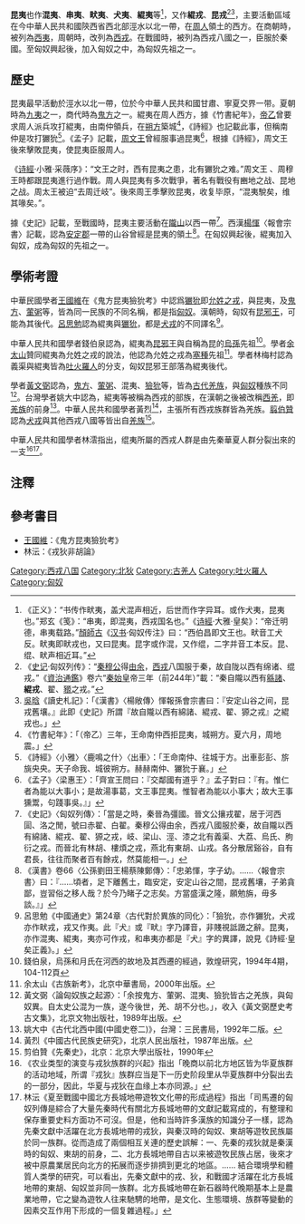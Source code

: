 '''昆夷'''也作'''混夷'''、'''串夷'''、'''畎夷'''、'''犬夷'''、'''緄夷'''等<ref>《正义》：“书传作畎夷，盖犬混声相近，后世而作字异耳。或作犬夷，昆夷也。”郑玄《笺》：“串夷，即混夷，西戎国名也。”《[[诗經|诗經]]·大雅·皇矣》：“帝迁明德，串夷载路。”[[顏師古|顏師古]]《[[汉书|汉书]]·匈奴传注》曰：“西伯昌即文王也。畎音工犬反。畎夷即畎戎也，又曰昆夷。昆字或作混，又作绲，二字并音工本反。昆、绲、畎声相近耳。”</ref>，又作'''緄戎'''、'''昆戎'''<ref>《[[史记|史记]]·匈奴列传》：“[[秦穆公|秦穆公]]得[[由余|由余]]，[[西戎|西戎]]八国服于秦，故自陇以西有绵诸、绲戎。”《[[資治通鑑|資治通鑑]]》卷六“[[秦始皇|秦始皇]]帝三年（前244年）”載：“秦自隴以西有[[緜諸|緜諸]]、'''緄戎'''、翟、[[豲戎|豲]]之戎。”</ref><ref>[[吳晗|吳晗]]《讀史札記》：「《漢書》〈楊敞傳〉惲報孫會宗書曰：『安定山谷之间，昆戎舊壤。』此即《史記》所謂『故自隴以西有綿諸、緄戎、翟、獂之戎』之緄戎也。」</ref>，主要活動區域在今中華人民共和國陝西省西北部涇水以北一帶，在[[周人|周人]]領土的西方。在商朝時，被列為[[西夷|西夷]]，周朝時，改列為[[西戎|西戎]]。在戰國時，被列為西戎八國之一，臣服於秦國。至匈奴興起後，加入匈奴之中，為匈奴先祖之一。

==歷史==
昆夷最早活動於涇水以北一帶，位於今中華人民共和國甘肅、寧夏交界一带。夏朝時為[[九夷|九夷]]之一，商代時為[[鬼方|鬼方]]之一。緄夷在周人西方，據《竹書紀年》，[[帝乙|帝乙]]曾要求周人派兵攻打緄夷，由南仲領兵，在[[朔方|朔方]]築城<ref>《竹書紀年》：「（帝乙）三年，王命南仲西拒昆夷，城朔方。夏六月，周地震。」</ref>，《詩經》也記載此事，但稱南仲是攻打玁狁<ref>《詩經》〈小雅〉〈鹿鳴之什〉〈出車〉：「王命南仲、往城于方。出車彭彭、旂旐央央。天子命我、城彼朔方。赫赫南仲、玁狁于襄。」</ref>。《孟子》記載，[[周文王|周文王]]曾經服事過昆夷<ref>《孟子》〈梁惠王〉：「齊宣王問曰：『交鄰國有道乎？』孟子對曰：『有。惟仁者為能以大事小；是故湯事葛，文王事昆夷。惟智者為能以小事大；故大王事獯鬻，句踐事吳。』」</ref>，根據《詩經》，周文王後來擊敗昆夷，使昆夷臣服周人。

《[[诗經|诗經]]·小雅·采薇序》：“文王之时，西有昆夷之患，北有玁狁之难。”周文王 、周穆王時都跟昆夷進行過作戰。周人與昆夷有多次戰爭，著名有戰役有豳地之战、昆地之战。周太王被迫“去周迁岐”。後來周王季擊败昆夷，收复毕原，“混夷駾矣，维其喙矣。”。

據《史記》記載，至戰國時，昆夷主要活動在[[隴山|隴山]]以西一帶<ref>《史記》〈匈奴列傳〉：「當是之時，秦晉為彊國。晉文公攘戎翟，居于河西圁、洛之閒，號曰赤翟、白翟。秦穆公得由余，西戎八國服於秦，故自隴以西有綿諸、緄戎、翟、獂之戎，岐、梁山、涇、漆之北有義渠、大荔、烏氏、朐衍之戎。而晉北有林胡、樓煩之戎，燕北有東胡、山戎。各分散居谿谷，自有君長，往往而聚者百有餘戎，然莫能相一。」</ref>。西漢[[楊惲|楊惲]]〈報會宗書〉記載，認為[[安定郡|安定郡]]一帶的山谷曾經是昆夷的領土<ref>《漢書》卷66〈公孫劉田王楊蔡陳鄭傳〉：「忠弟惲，字子幼。……〈報會宗書〉曰：『……頃者，足下離舊土，臨安定，安定山谷之間，昆戎舊壤，子弟貪鄙，豈習俗之移人哉？於今乃睹子之志矣。方當盛漢之隆，願勉旃，毋多談。』」</ref>。在匈奴興起後，緄夷加入匈奴，成為匈奴的先祖之一。

==學術考證==
中華民國學者[[王國維|王國維]]在《鬼方昆夷獫狁考》中認爲[[玁狁|玁狁]]即[[允姓之戎|允姓之戎]]，與昆夷，及[[鬼方|鬼方]]、[[葷粥|葷粥]]等，皆為同一民族的不同名稱，都是指[[匈奴|匈奴]]。漢朝時，匈奴有[[昆邪王|昆邪王]]，可能為其後代。[[呂思勉|呂思勉]]認為緄夷與[[玁狁|玁狁]]，都是[[犬戎|犬戎]]的不同譯名<ref>呂思勉《中國通史》第24章〈古代對於異族的同化〉：「獫狁，亦作玁狁，犬戎亦作畎戎，戎又作夷。此『犬』或『畎』字乃譯音，非賤視詆譭之辭。昆夷，亦作混夷、緄夷，夷亦可作戎，和串夷亦都是『犬』字的異譯，說見《詩經·皇矣正義》。」</ref>。

中華人民共和國學者錢伯泉認為，緄夷為[[昆邪王|昆邪王]]與自稱為昆的[[烏孫|烏孫]]先祖<ref>錢伯泉，烏孫和月氏在河西的故地及其西遷的經過，敦煌研究，1994年4期，104-112頁</ref>。學者[[余太山|余太山]]贊同緄夷為允姓之戎的說法，他認為允姓之戎為[[塞種|塞種]]先祖<ref>余太山《古族新考》，北京中華書局，2000年出版。</ref>。學者林梅村認為義渠與緄夷皆為[[吐火羅人|吐火羅人]]的分支，匈奴昆邪王部落為緄夷後代。

學者[[黃文弼|黃文弼]]認為，[[鬼方|鬼方]]、[[葷粥|葷粥]]、混夷、[[獫狁|獫狁]]等，皆為[[古羌人|古代羌族]]，與[[匈奴|匈奴]]種族不同<ref>黃文弼〈論匈奴族之起源〉：「余按鬼方、葷粥、混夷、獫狁皆古之羌族，與匈奴異。自太史公混为一族，遂今後世，羌、胡不分也。」，收入《黃文弼歷史考古文集》，北京文物出版社，1989年出版。</ref>。台灣學者姚大中認為，緄夷等被稱為西戎的部族，在漢朝之後被改稱[[西羌|西羌]]，即[[羌族|羌族]]的前身<ref>姚大中《古代北西中國(中國史卷二)》，台灣：三民書局，1992年二版。</ref>。中華人民共和國學者黃烈<ref>黃烈《中國古代民族史研究》，北京人民出版社，1987年出版。</ref>，主張所有西戎族群皆為羌族。[[翦伯贊|翦伯贊]]認為[[犬戎|犬戎]]與其他西戎八國等皆出自[[羌族|羌族]]<ref>剪伯贊《先秦史》，北京：北京大學出版社，1990年</ref>。

中華人民共和國學者林澐指出，绲夷所屬的西戎人群是由先秦華夏人群分裂出來的一支<ref name="同源">《农业类型的演变与戎狄族群的兴起》指出「晚商以前北方地区皆为华夏族群的活动地域，所谓『戎狄』族群应当是下一历史阶段里从华夏族群中分裂出去的一部分，因此，华夏与戎狄在血缘上本亦同源。」</ref><ref name="林沄">林沄《夏至戰國中國北方長城地帶遊牧文化帶的形成過程》指出「司馬遷的匈奴列傳是綜合了大量先秦時代有關北方長城地帶的文獻記載寫成的，有整理和保存重要史料方面功不可沒。但是，他和当時許多漢族的知識分子一樣，認為先秦文獻中活躍在北方長城地帶的戎狄，與秦汉時的匈奴、東胡等遊牧民族屬於同一族群。從而造成了兩個相互关連的歷史誤解：一、先秦的戎狄就是秦漢時的匈奴、東胡的前身，二、北方長城地帶自古以来被遊牧民族占居，後來才被中原農業居民向北方的拓展而逐步排擠到更北的地區。…… 結合環境學和體質人类學的研究，可以看出，先秦文獻中的戎、狄，和戰國才活躍在北方長城地帶的東胡、匈奴並非同一族群。北方長城地帶在新石器時代晚期基本上是農業地帶，它之變為遊牧人往来馳騁的地帶，是文化、生態環境、族群等變動的因素交互作用下形成的一個复雜過程。」</ref>。

==注釋==
{{reflist}}

==參考書目==
*[[王國維|王國維]]：《鬼方昆夷獫狁考》
*林沄：《戎狄非胡論》


[[Category:西戎八国|Category:西戎八国]]
[[Category:北狄|Category:北狄]]
[[Category:古羌人|Category:古羌人]]
[[Category:吐火羅人|Category:吐火羅人]]
[[Category:匈奴|Category:匈奴]]